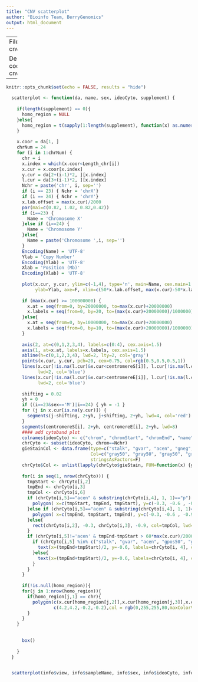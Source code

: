 ```yaml
---
title: "CNV scatterplot"
author: "Bioinfo Team, BerryGenomics"
output: html_document
---
```


---
File: cnv_html_plot.Rmd

Description: This code is used for cnv plot in html.
---

```r
knitr::opts_chunk$set(echo = FALSE, results = "hide")
```





```r

  scatterplot <- function(da, name, sex, ideoCyto, supplement) {
    
    if(length(supplement) == 0){
      homo_region = NULL
    }else{
      homo_region = t(sapply(1:length(supplement), function(x) as.numeric(strsplit(supplement,' ')[[x]])))
    }
    
    x.coor = da[1, ]
    chrNum = 24
    for (i in 1:chrNum) {
      chr = i
      x.index = which(x.coor<Length_chr[i])
      x.cur = x.coor[x.index]
      y.cur = da[2+(i-1)*2, ][x.index]
      l.cur = da[3+(i-1)*2, ][x.index]
      Nchr = paste('chr', i, sep='')
      if (i == 23) { Nchr = 'chrX'}
      if (i == 24) { Nchr = 'chrY'}
      x.lab.offset = max(x.cur)/2000
      par(mai=c(0.82, 1.02, 0.82,0.42))
      if (i==23) {
        Name = 'Chromosome X'
      }else if (i==24) {
        Name = 'Chromosome Y'
      }else{
        Name = paste('Chromosome ',i, sep='')
      }
      Encoding(Name) = 'UTF-8'
      Ylab = 'Copy Number'
      Encoding(Ylab) = 'UTF-8'
      Xlab = 'Position (Mb)'
      Encoding(Xlab) = 'UTF-8'
     
      plot(x.cur, y.cur, ylim=c(-1,4), type='n', main=Name, cex.main=1.75, cex.lab=1.75, xlab=Xlab, 
           ylab=Ylab, axe=F, xlim=c(50*x.lab.offset, max(x.cur)-50*x.lab.offset), cex.lab=1.5)
      
      if (max(x.cur) >= 100000000) {
        x.at = seq(from=0, by=20000000, to=max(x.cur)+20000000)
        x.labels = seq(from=0, by=20, to=(max(x.cur)+20000000)/1000000)
      }else{
        x.at = seq(from=0, by=10000000, to=max(x.cur)+20000000)
        x.labels = seq(from=0, by=10, to=(max(x.cur)+20000000)/1000000)
      }
      
      axis(2, at=c(0,1,2,3,4), labels=c(0:4), cex.axis=1.5)
      axis(1, at=x.at, labels=x.labels, cex.axis=1.5)
      abline(h=c(0,1,2,3,4), lwd=2, lty=2, col='gray')
      points(x.cur, y.cur, pch=20, cex=0.75, col=rgb(0.5,0.5,0.5,1))
      lines(x.cur[!is.na(l.cur)&x.cur<centromereS[i]], l.cur[!is.na(l.cur)&x.cur<centromereS[i]],
            lwd=2, col='blue')
      lines(x.cur[!is.na(l.cur)&x.cur>centromereE[i]], l.cur[!is.na(l.cur)&x.cur>centromereE[i]],
            lwd=2, col='blue')
      
      shifting = 0.02
      yh = 0
      if ((i==23&sex=='M')|i==24) { yh = -1 }
      for (j in x.cur[is.na(y.cur)]) {
        segments(j-shifting, 2+yh, j+shifting, 2+yh, lwd=4, col='red')
      }
      segments(centromereS[i], 2+yh, centromereE[i], 2+yh, lwd=8)
      #### add cytoband plot
      colnames(ideoCyto) <- c("chrom", "chromStart", "chromEnd", "name", "gieStain")
      chrCyto <- subset(ideoCyto, chrom==Nchr)
      gieStainCol <- data.frame(type=c("stalk", "gvar", "acen", "gneg", "gpos25", "gpos50","gpos75","gpos100"),
                                Col=c("gray50", "gray50", "gray50", "gray100", "gray75", "gray50", "gray25", "gray0"),
                                stringsAsFactors=F)
      chrCyto$Col <- unlist(lapply(chrCyto$gieStain, FUN=function(x) {gieStainCol$Col[gieStainCol$type == x]}))
      
      for(i in seq(1, nrow(chrCyto))) {
        tmpStart <- chrCyto[i,2]
        tmpEnd <- chrCyto[i,3]
        tmpCol <- chrCyto[i,6]
        if (chrCyto[i,5]=="acen" & substring(chrCyto[i,4], 1, 1)=="p") {
          polygon( x=c(tmpStart, tmpEnd, tmpStart), y=c(-0.3, -0.6 , -0.9), col="orangered4" )
        }else if (chrCyto[i,5]=="acen" & substring(chrCyto[i,4], 1, 1)=="q") {
          polygon( x=c(tmpEnd, tmpStart, tmpEnd), y=c(-0.3, -0.6 , -0.9), col="orangered4" )
        }else{
          rect(chrCyto[i,2], -0.3, chrCyto[i,3], -0.9, col=tmpCol, lwd=1)
        }
        if (chrCyto[i,5]!='acen' & tmpEnd-tmpStart > 60*max(x.cur)/2000) {
          if (chrCyto[i,5] %in% c("stalk", "gvar", "acen", "gpos50", "gpos75", "gpos100")) {
            text(x=(tmpEnd+tmpStart)/2, y=-0.6, labels=chrCyto[i, 4], cex=1.25, col='white')
          }else{
            text(x=(tmpEnd+tmpStart)/2, y=-0.6, labels=chrCyto[i, 4], cex=1.25, col='black')
          }
        }
      }
      
      if(!is.null(homo_region)){
      for(j in 1:nrow(homo_region)){
        if(homo_region[j,1] == chr){
          polygon(c(x.cur[homo_region[j,2]],x.cur[homo_region[j,3]],x.cur[homo_region[j,3]],x.cur[homo_region[j,2]]),
                  c(4.2,4.2,-0.2,-0.2),col = rgb(0,255,255,80,maxColorValue=255),border = NA)
        }
      }
    }
      
      
      box()
    
    }
  }
  

```


```r

  
  scatterplot(info$view, info$sampleName, info$sex, info$ideoCyto, info$supplement)


```


